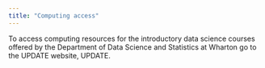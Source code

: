 ```yaml
---
title: "Computing access"
---
```


To access computing resources for the introductory data science courses offered by the Department of Data Science and Statistics at Wharton go to the UPDATE website, UPDATE.